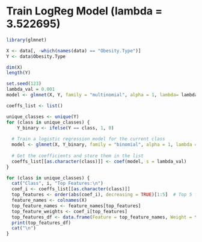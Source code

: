 # Train LogReg Model (lambda = 3.522695)

```r
library(glmnet)
```

```r
X <- data[, -which(names(data) == "Obesity.Type")]
Y <- data$Obesity.Type

dim(X)
length(Y)

set.seed(123)
lambda_val = 0.001
model <- glmnet(X, Y, family = "multinomial", alpha = 1, lambda= lambda_val)
```

```r
coeffs_list <- list()

unique_classes <- unique(Y)
for (class in unique_classes) {
    Y_binary <- ifelse(Y == class, 1, 0)
  
  # Train a logistic regression model for the current class
  model <- glmnet(X, Y_binary, family = "binomial", alpha = 1, lambda = lambda_val)
  
  # Get the coefficients and store them in the list
  coeffs_list[[as.character(class)]] <- coef(model, s = lambda_val)
}

for (class in unique_classes) {
  cat("Class", i, "Top Features:\n")
  coef_i <- coeffs_list[[as.character(class)]]
  top_features <- order(abs(coef_i), decreasing = TRUE)[1:5]  # Top 5 features
  feature_names <- colnames(X)
  top_feature_names <- feature_names[top_features]
  top_feature_weights <- coef_i[top_features]
  top_features_df <- data.frame(Feature = top_feature_names, Weight = top_feature_weights)
  print(top_features_df)
  cat("\n")
}
```

